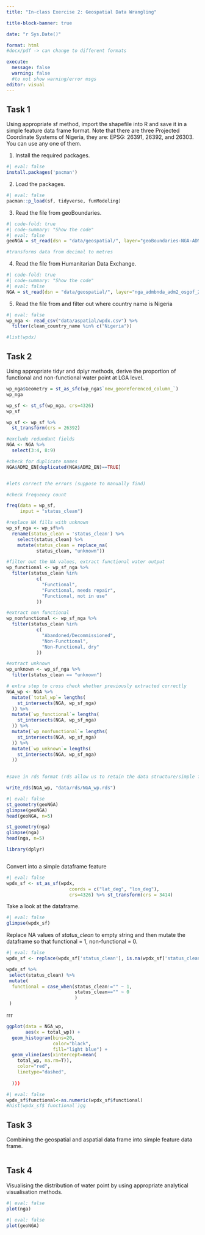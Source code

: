 ```yaml
---
title: "In-class Exercise 2: Geospatial Data Wrangling"

title-block-banner: true

date: "r Sys.Date()"

format: html  
#docx/pdf -> can change to different formats

execute: 
  message: false
  warning: false
  #to not show warning/error msgs
editor: visual
---
```


## Task 1

Using appropriate sf method, import the shapefile into R and save it in a simple feature data frame format. Note that there are three Projected Coordinate Systems of Nigeria, they are: EPSG: 26391, 26392, and 26303. You can use any one of them.

1.  Install the required packages.

```r
#| eval: false
install.packages('pacman')
```

2.  Load the packages.

```r
#| eval: false
pacman::p_load(sf, tidyverse, funModeling)
```

3.  Read the file from geoBoundaries.

```r
#| code-fold: true
#| code-summary: "Show the code"
#| eval: false
geoNGA = st_read(dsn = "data/geospatial/", layer="geoBoundaries-NGA-ADM2")%>%st_transform(crs=26392)

#transforms data from decimal to metres

```

4.  Read the file from Humanitarian Data Exchange.

```r
#| code-fold: true
#| code-summary: "Show the code"
#| eval: false
NGA = st_read(dsn = "data/geospatial/", layer="nga_admbnda_adm2_osgof_20190417")%>%st_transform(crs=26392)
```

5.  Read the file from and filter out where country name is Nigeria

```r
#| eval: false
wp_nga <- read_csv("data/aspatial/wpdx.csv") %>%
  filter(clean_country_name %in% c("Nigeria"))

#list(wpdx)

```

## Task 2

Using appropriate tidyr and dplyr methods, derive the proportion of functional and non-functional water point at LGA level.

```r
wp_nga$Geometry = st_as_sfc(wp_nga$`new_georeferenced_column_`)
wp_nga

wp_sf <- st_sf(wp_nga, crs=4326)
wp_sf

wp_sf <- wp_sf %>%
  st_transform(crs = 26392)
```

```r
#exclude redundant fields
NGA <- NGA %>%
  select(3:4, 8:9)
```

```r
#check for duplicate names
NGA$ADM2_EN[duplicated(NGA$ADM2_EN)==TRUE]


#lets correct the errors (suppose to manually find)

```

```r
#check frequency count

freq(data = wp_sf,
     input = "status_clean")
```

```r
#replace NA fills with unknown
wp_sf_nga <- wp_sf%>%
  rename(status_clean = 'status_clean') %>%
    select(status_clean) %>%
    mutate(status_clean = replace_na(
           status_clean, "unknown"))
```

```r
#filter out the NA values, extract functional water output
wp_functional <- wp_sf_nga %>%
  filter(status_clean %in%
           c(
             "Functional",
             "Functional, needs repair",
             "Functional, not in use"
           ))
```

```r
#extract non functional
wp_nonfunctional <- wp_sf_nga %>%
  filter(status_clean %in%
           c(
             "Abandoned/Decommissioned",
             "Non-Functional",
             "Non-Functional, dry"
           ))
```

```r
#extract unknown
wp_unknown <- wp_sf_nga %>%
  filter(status_clean == "unknown")
```

```r

# extra step to cross check whether previously extracted correctly
NGA_wp <- NGA %>%
  mutate(`total_wp`= lengths(
    st_intersects(NGA, wp_sf_nga)
  )) %>%
  mutate(`wp_functional`= lengths(
    st_intersects(NGA, wp_sf_nga)
  )) %>%
  mutate(`wp_nonfunctional`= lengths(
    st_intersects(NGA, wp_sf_nga)
  )) %>%
  mutate(`wp_unknown`= lengths(
    st_intersects(NGA, wp_sf_nga)
  ))
  
```

```r
#save in rds format (rds allow us to retain the data structure/simple feature with the data properties)

write_rds(NGA_wp, "data/rds/NGA_wp.rds")

```

```r
#| eval: false
st_geometry(geoNGA)
glimpse(geoNGA)
head(geoNGA, n=5)

st_geometry(nga)
glimpse(nga)
head(nga, n=5)
```

```r
library(dplyr)
```

```r

```

Convert into a simple dataframe feature

```r
#| eval: false
wpdx_sf <- st_as_sf(wpdx, 
                       coords = c("lat_deg", "lon_deg"),
                       crs=4326) %>% st_transform(crs = 3414)
```

Take a look at the dataframe.

```r
#| eval: false
glimpse(wpdx_sf)
```

Replace NA values of *status_clean* to empty string and then mutate the dataframe so that functional = 1, non-functional = 0.

```r
#| eval: false
wpdx_sf <- replace(wpdx_sf['status_clean'], is.na(wpdx_sf['status_clean']), "")

wpdx_sf %>%
 select(status_clean) %>%
 mutate(
  functional = case_when(status_clean!="" ~ 1,
                         status_clean=="" ~ 0
                         )
 )


```

rrr

```r
ggplot(data = NGA_wp,
       aes(x = total_wp)) +
  geom_histogram(bins=20,
                 color="black",
                 fill="light blue") +
  geom_vline(aes(xintercept=mean(
    total_wp, na.rm=T)),
    color="red",
    linetype="dashed",
    
  )))
```

```r
#| eval: false
wpdx_sf$functional<-as.numeric(wpdx_sf$functional)
#hist(wpdx_sf$`functional`)gg
```

## Task 3

Combining the geospatial and aspatial data frame into simple feature data frame.

```r

```

## Task 4

Visualising the distribution of water point by using appropriate analytical visualisation methods.

```r
#| eval: false
plot(nga)
```

```r
#| eval: false
plot(geoNGA)
```
